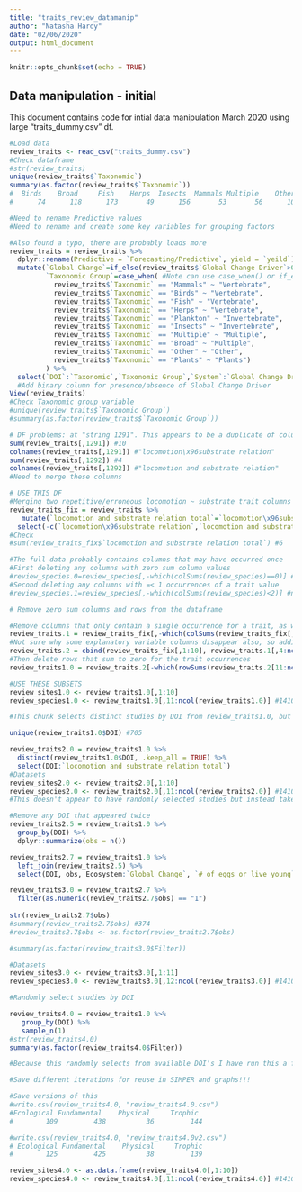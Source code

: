 ```yaml
---
title: "traits_review_datamanip"
author: "Natasha Hardy"
date: "02/06/2020"
output: html_document
---
```


```r
knitr::opts_chunk$set(echo = TRUE)
```

## Data manipulation - initial

This document contains code for intial data manipulation March 2020 using large "traits_dummy.csv" df.

```r

#Load data
review_traits <- read_csv("traits_dummy.csv")
#Check dataframe
#str(review_traits)
unique(review_traits$`Taxonomic`)
summary(as.factor(review_traits$`Taxonomic`))
#  Birds    Broad     Fish    Herps  Insects  Mammals Multiple    Other Plankton   Plants 
#      74      118      173       49      156       53       56      108       35      406 

#Need to rename Predictive values
#Need to rename and create some key variables for grouping factors

#Also found a typo, there are probably loads more
review_traits = review_traits %>%
  dplyr::rename(Predictive = `Forecasting/Predictive`, yield = `yeild`) %>%
  mutate(`Global Change`=if_else(review_traits$`Global Change Driver`>0, "yes", "no"), 
         `Taxonomic Group`=case_when( #Note can use case_when() or if_ele() BUT you need to write one for each value and not try to combine them as strings using c()
           review_traits$`Taxonomic` == "Mammals" ~ "Vertebrate",
           review_traits$`Taxonomic` == "Birds" ~ "Vertebrate",
           review_traits$`Taxonomic` == "Fish" ~ "Vertebrate",
           review_traits$`Taxonomic` == "Herps" ~ "Vertebrate",
           review_traits$`Taxonomic` == "Plankton" ~ "Invertebrate",
           review_traits$`Taxonomic` == "Insects" ~ "Invertebrate",
           review_traits$`Taxonomic` == "Multiple" ~ "Multiple",
           review_traits$`Taxonomic` == "Broad" ~ "Multiple",
           review_traits$`Taxonomic` == "Other" ~ "Other",
           review_traits$`Taxonomic` == "Plants" ~ "Plants")
         ) %>%
  select(`DOI`:`Taxonomic`,`Taxonomic Group`,`System`:`Global Change Driver`, `Global Change`, `# of eggs or live young`:`zoogeographical group`)
  #Add binary column for presence/absence of Global Change Driver
View(review_traits)
#Check Taxonomic group variable
#unique(review_traits$`Taxonomic Group`)
#summary(as.factor(review_traits$`Taxonomic Group`))

# DF problems: at "string 1291". This appears to be a duplicate of column #1292
sum(review_traits[,1291]) #10
colnames(review_traits[,1291]) #"locomotion\x96substrate relation"
sum(review_traits[,1292]) #4
colnames(review_traits[,1292]) #"locomotion and substrate relation"
#Need to merge these columns

# USE THIS DF
#Merging two repetitive/erroneous locomotion ~ substrate trait columns
review_traits_fix = review_traits %>%
   mutate(`locomotion and substrate relation total`=`locomotion\x96substrate relation`+`locomotion and substrate relation`) %>%
  select(-c(`locomotion\x96substrate relation`,`locomotion and substrate relation`))
#Check
#sum(review_traits_fix$`locomotion and substrate relation total`) #6

#The full data probably contains columns that may have occurred once
#First deleting any columns with zero sum column values
#review_species.0=review_species[,-which(colSums(review_species)==0)] #ncol = 2544
#Second deleting any columns with =< 1 occurrences of a trait value
#review_species.1=review_species[,-which(colSums(review_species)<2)] #ncol = 1413
```

```r
# Remove zero sum columns and rows from the dataframe

#Remove columns that only contain a single occurrence for a trait, as well as any zero sum rows
review_traits.1 = review_traits_fix[,-which(colSums(review_traits_fix[,11:ncol(review_traits_fix)])<2)]
#Not sure why some explanatory variable columns disappear also, so adding them back in:
review_traits.2 = cbind(review_traits_fix[,1:10], review_traits.1[,4:ncol(review_traits.1)])
#Then delete rows that sum to zero for the trait occurrences
review_traits1.0 = review_traits.2[-which(rowSums(review_traits.2[11:ncol(review_traits.2)])==0),] #1099 observations of 1415 traits

#USE THESE SUBSETS
review_sites1.0 <- review_traits1.0[,1:10]
review_species1.0 <- review_traits1.0[,11:ncol(review_traits1.0)] #1410 trait columns

```

```r

#This chunk selects distinct studies by DOI from review_traits1.0, but it doesn't appear to be doing this randomly

unique(review_traits1.0$DOI) #705

review_traits2.0 = review_traits1.0 %>%
  distinct(review_traits1.0$DOI, .keep_all = TRUE) %>%
  select(DOI:`locomotion and substrate relation total`)
#Datasets
review_sites2.0 <- review_traits2.0[,1:10]
review_species2.0 <- review_traits2.0[,11:ncol(review_traits2.0)] #1410 trait columns
#This doesn't appear to have randomly selected studies but instead taken a lot of Abiotic studies


```

```r

#Remove any DOI that appeared twice
review_traits2.5 = review_traits1.0 %>%
  group_by(DOI) %>% 
  dplyr::summarize(obs = n())

review_traits2.7 = review_traits1.0 %>%
  left_join(review_traits2.5) %>%
  select(DOI, obs, Ecosystem:`Global Change`, `# of eggs or live young`:`locomotion and substrate relation total`) 

review_traits3.0 = review_traits2.7 %>%
  filter(as.numeric(review_traits2.7$obs) == "1")
  
str(review_traits2.7$obs)
#summary(review_traits2.7$obs) #374
#review_traits2.7$obs <- as.factor(review_traits2.7$obs)

#summary(as.factor(review_traits3.0$Filter))

#Datasets
review_sites3.0 <- review_traits3.0[,1:11]
review_species3.0 <- review_traits3.0[,12:ncol(review_traits3.0)] #1410 trait columns

```

```r

#Randomly select studies by DOI

review_traits4.0 = review_traits1.0 %>% 
   group_by(DOI) %>%
   sample_n(1)
#str(review_traits4.0)
summary(as.factor(review_traits4.0$Filter))

#Because this randomly selects from available DOI's I have run this a few times to view a consensus on the representation of various variables (Ecosystems, Filter, etc.). Some versions appear to have randomly selected too few of a given variable's values

#Save different iterations for reuse in SIMPER and graphs!!!

#Save versions of this
#write.csv(review_traits4.0, "review_traits4.0.csv")
#Ecological Fundamental    Physical     Trophic 
#        109         438          36         144 

#write.csv(review_traits4.0, "review_traits4.0v2.csv")
# Ecological Fundamental    Physical     Trophic 
#        125         425          38         139 

review_sites4.0 <- as.data.frame(review_traits4.0[,1:10])
review_species4.0 <- review_traits4.0[,11:ncol(review_traits4.0)] #1410 trait columns


```